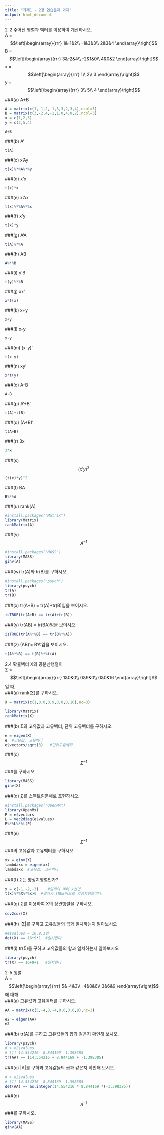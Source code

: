 ```yaml
---
title: "과제1 - 2장 연습문제 과제"
output: html_document
---
```



2-2 주어진 행렬과 벡터를 이용하여 계산하시오.  
A =
$$\left[\begin{array}{rrr} 
1&-1&2\\
-1&3&3\\
2&3&4
\end{array}\right]$$
B = 
$$\left[\begin{array}{rrr} 
3&-2&4\\
-2&1&0\\
4&0&2
\end{array}\right]$$
x = 
$$\left[\begin{array}{rrr} 
1\\
2\\
3
\end{array}\right]$$
y = 
$$\left[\begin{array}{rrr} 
3\\
5\\
4
\end{array}\right]$$

###(a) A+B
```r
A = matrix(c(1,-1,2,-1,3,3,2,3,4),ncol=3)
B = matrix(c(3,-2,4,-2,1,0,4,0,2),ncol=3)
x = c(1,2,3)
y = c(3,5,4)

A+B
```
###(b) A'
```r
t(A)
```
###(c) x'Ay
```r
t(x)%*%A%*%y
```
###(d) x'x
```r
t(x)*x
```
###(e) x'Ax
```r
t(x)%*%A%*%x
```
###(f) x'y
```r
t(x)*y
```
###(g) A'A
```r
t(A)%*%A
```
###(h) AB 
```r
A%*%B
```
###(i) y'B
```r
t(y)%*%B
```
###(j) xx'
```r
x*t(x)
```
###(k) x+y
```r
x+y
```
###(l) x-y
```r
x-y
```
###(m) (x-y)'
```r
t(x-y)
```
###(n) xy'
```r
x*t(y)
```
###(o) A-B
```r
A-B
```
###(p) A'+B'
```r
t(A)+t(B)
```
###(q) (A+B)'
```r
t(A+B)
```
###(r) 3x
```r
3*x
```
 
###(s) 
$$(x'y)^{2}$$
```r
(t(x)*y)^2
```
###(t) BA
```r
B%*%A
```
###(u) rank(A)
```r
#install.packages("Matrix")
library(Matrix)
rankMatrix(A)
```
###(v) 
$$A^{-1}$$
```r
#install.packages("MASS")
library(MASS)
ginv(A)
```
###(w) tr(A)와 tr(B)를 구하시오. 
```r
#install.packages("psych")
library(psych)
tr(A)
tr(B)
```
###(x) tr(A+B) = tr(A)+tr(B)임을 보이시오. 
```r
isTRUE(tr(A+B) == tr(A)+tr(B))
```
###(y) tr(AB) = tr(BA)임을 보이시오.
```r
isTRUE(tr(A%*%B) == tr(B%*%A))
```
###(z) (AB)'= B'A'임을 보이시오.
```r
t(A%*%B) == t(B)%*%t(A)
```


2.4 확률벡터 X의 공분산행렬이  
Σ =
$$\left[\begin{array}{rrr} 
1&0&0\\
0&9&0\\
0&0&16
\end{array}\right]$$
일 때,  
###(a) rank(Σ)를 구하시오.

```r
X = matrix(c(1,0,0,0,9,0,0,0,16),nc=3)

library(Matrix)
rankMatrix(X)
```
###(b) Σ의 고유값과 고유벡터, 단위 고유벡터를 구하시오.
```r
e = eigen(X)   
e  #고유값, 고유벡터
e$vectors/sqrt(3)   #단위고유벡터
```
###(c) 
$$Σ^{-1}$$
###를 구하시오
```r
library(MASS)
ginv(X)
```
###(d) Σ를 스펙트럼분해로 포현하시오.
```r
#install.packages("OpenMx")
library(OpenMx)
P = e$vectors
L = vec2diag(e$values)
P%*%L%*%t(P)
```
###(e) 
$$Σ^{-1}$$
###의 고유값과 고유벡터를 구하시오.
```r
xx = ginv(X)
lambdaxx = eigen(xx)   
lambdaxx  #고유값, 고유벡터
```
###(f) Σ는 양정치행렬인가?
```r
x = c(-1,-2,-3)    #임의의 벡터 x선언
t(x)%*%X%*%x>0  #결과가 TRUE이므로 양정치행렬이다.
```
###(g) Σ를 이용하여 X의 상관행렬을 구하시오.
```r
cov2cor(X)
```
###(h) |Σ|를 구하고 고유값들의 곱과 일치하는지 알아보시오
```r
#e$values = 16,9,1임
det(X) == 16*9*1  #일치한다
```
###(i) tr(Σ)를 구하고 고유값들의 합과 일치하는지 알아보시오 
```r
library(psych)
tr(X) == 16+9+1   #일치한다
```


2-5 행렬  
A = 
$$\left[\begin{array}{rrr} 
5&-4&3\\
-4&8&6\\
3&6&9
\end{array}\right]$$
에 대해  
###(a) 고유값과 고유벡터를 구하시오. 
```r
AA = matrix(c(5,-4,3,-4,8,6,3,6,9),nc=3)

e2 = eigen(AA)
e2
```
###(b) tr(A)를 구하고 고유값들의 합과 같은지 확인해 보시오.
```r
library(psych)
# > e2$values
# [1] 14.554216  8.844169 -1.398385
tr(AA) == (14.554216 + 8.844169 + -1.398385)
```
###(c) |A|를 구하과 고유값들의 곱과 같은지 확인해 보시오. 
```r
# > e2$values
# [1] 14.554216  8.844169 -1.398385
det(AA) == as.integer(14.554216 * 8.844169 *(-1.398385))
```
###(d) 
$$A^{-1}$$
###를 구하시오.
```r
library(MASS)
ginv(AA)
```
